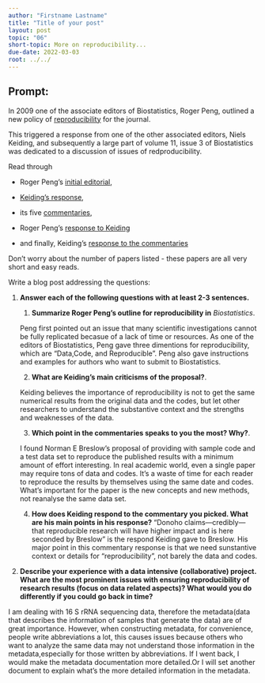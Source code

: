 ```yaml
---
author: "Firstname Lastname"
title: "Title of your post"
layout: post
topic: "06"
short-topic: More on reproducibility...
due-date: 2022-03-03
root: ../../
---
```


## Prompt:

In 2009 one of the associate editors of Biostatistics, Roger Peng, outlined a new policy of [reproducibility](https://doi.org/10.1093/biostatistics/kxp014) for the journal. 

This triggered a response from one of the other associated editors, Niels Keiding, and subsequently a large part of volume 11, issue 3 of Biostatistics was dedicated to a discussion of issues of redproducibility. 


Read through 

- Roger Peng's [initial editorial](https://doi.org/10.1093/biostatistics/kxp014), 

- [Keiding's response](https://doi.org/10.1093/biostatistics/kxq033),

- its five [commentaries](https://academic.oup.com/biostatistics/issue/11/3),  

- Roger Peng's [response to Keiding](https://doi.org/10.1093/biostatistics/kxq032)

- and finally, Keiding's [response to the commentaries](https://doi.org/10.1093/biostatistics/kxq034)

Don't worry about the number of papers listed - these papers are all very short and easy reads. 


Write a blog post addressing the questions: 

1. **Answer each of the following questions with at least 2-3 sentences.**

    1. **Summarize Roger Peng's outline for reproducibility in** *Biostatistics*. 
    
    Peng first pointed out an issue that many scientific investigations cannot be fully replicated becasue of a lack of time or resources. As one of the editors of Biostatistics, Peng gave three dimentions for reproducibility, which are "Data,Code, and Reproducible". Peng also gave instructions and examples for authors who want to submit to Biostatistics.
    
    
    2. **What are Keiding's main criticisms of the proposal?**. 
    
    Keiding believes the importance of reproducibility is not to get the same numerical results from the original data and the codes, but let other researchers to understand the substantive context and the strengths and weaknesses of the data.
    
    
    
    3. **Which point in the commentaries speaks to you the most? Why?**.
    
     I found Norman E Breslow's proposal of providing with sample code and a test data set to reproduce the published results with a minimum amount of effort interesting. In real academic world, even a single paper may require tons of data and codes. It's a waste of time for each reader to reproduce the results by themselves using the same date and codes. What's important for the paper is the new concepts and new methods, not reanalyse the same data set.
    

    
    4. **How does Keiding respond to the commentary you picked. What are his main points in his response?**
    "Donoho claims—credibly—that reproducible research will have higher impact and is here seconded by Breslow" is the respond Keiding gave to Breslow.
    His major point in this commentary response is that we need sunstantive context or details for "reproducibility", not barely the data and codes.


    
    
2. **Describe your experience with a data intensive (collaborative) project. What are the most prominent issues with ensuring reproducibility of research results (focus on data related aspects)? What would you do differently if you could go back in time?**

I am dealing with 16 S rRNA sequencing data, therefore the metadata(data that describes the information of samples that generate the data) are of great importance. However, when constructing metadata, for convenience, people write abbreviations a lot, this causes issues because others who want to analyze the same data may not understand those information in the metadata,especially for those written by abbreviations. If I went back, I would make the metadata documentation more detailed.Or I will set another document to explain what's the more detailed information in the metadata.






